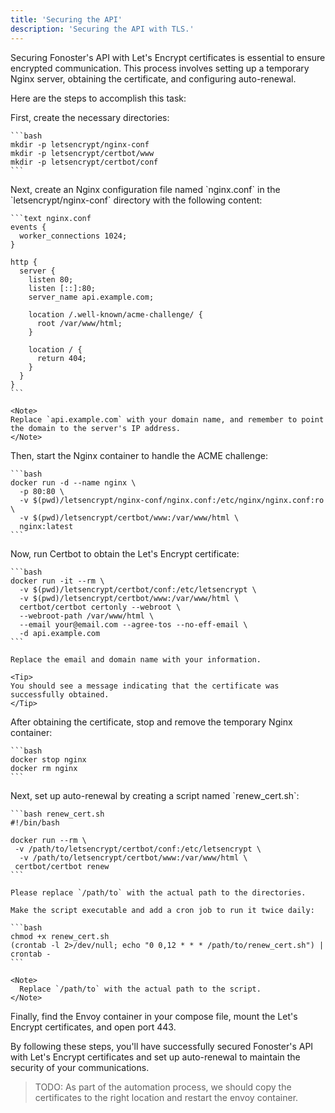 ```yaml
---
title: 'Securing the API'
description: 'Securing the API with TLS.'
---
```


Securing Fonoster's API with Let's Encrypt certificates is essential to ensure encrypted communication. This process involves setting up a temporary Nginx server, obtaining the certificate, and configuring auto-renewal. 

Here are the steps to accomplish this task:

<Steps>
  <Step title="Prepare the environment">
    First, create the necessary directories:

    ```bash
    mkdir -p letsencrypt/nginx-conf
    mkdir -p letsencrypt/certbot/www
    mkdir -p letsencrypt/certbot/conf
    ```
  </Step>

  <Step title="Configure Nginx">
    Next, create an Nginx configuration file named `nginx.conf` in the `letsencrypt/nginx-conf` directory with the following content:

    ```text nginx.conf
    events {
      worker_connections 1024;
    }

    http {
      server {
        listen 80;
        listen [::]:80;
        server_name api.example.com;

        location /.well-known/acme-challenge/ {
          root /var/www/html;
        }

        location / {
          return 404;
        }
      }
    }
    ```

    <Note>
    Replace `api.example.com` with your domain name, and remember to point the domain to the server's IP address.
    </Note>
  </Step>

  <Step title="Start the container">
    Then, start the Nginx container to handle the ACME challenge:

    ```bash
    docker run -d --name nginx \
      -p 80:80 \
      -v $(pwd)/letsencrypt/nginx-conf/nginx.conf:/etc/nginx/nginx.conf:ro \
      -v $(pwd)/letsencrypt/certbot/www:/var/www/html \
      nginx:latest
    ```
  </Step>

  <Step title="Retrieve the certificates">
    Now, run Certbot to obtain the Let's Encrypt certificate:

    ```bash
    docker run -it --rm \
      -v $(pwd)/letsencrypt/certbot/conf:/etc/letsencrypt \
      -v $(pwd)/letsencrypt/certbot/www:/var/www/html \
      certbot/certbot certonly --webroot \
      --webroot-path /var/www/html \
      --email your@email.com --agree-tos --no-eff-email \
      -d api.example.com
    ```

    Replace the email and domain name with your information.

    <Tip>
    You should see a message indicating that the certificate was successfully obtained.
    </Tip>
  </Step>

  <Step title="Remove the container">
    After obtaining the certificate, stop and remove the temporary Nginx container:

    ```bash
    docker stop nginx
    docker rm nginx
    ```
  </Step>

  <Step title="Set the auto-renewal">
    Next, set up auto-renewal by creating a script named `renew_cert.sh`:

    ```bash renew_cert.sh
    #!/bin/bash

    docker run --rm \
     -v /path/to/letsencrypt/certbot/conf:/etc/letsencrypt \
      -v /path/to/letsencrypt/certbot/www:/var/www/html \
     certbot/certbot renew
    ```

    Please replace `/path/to` with the actual path to the directories.

    Make the script executable and add a cron job to run it twice daily:

    ```bash
    chmod +x renew_cert.sh
    (crontab -l 2>/dev/null; echo "0 0,12 * * * /path/to/renew_cert.sh") | crontab -
    ```

    <Note>
      Replace `/path/to` with the actual path to the script.
    </Note>
  </Step>

  <Step title="Finalize settings and run the process">
    Finally, find the Envoy container in your compose file, mount the Let's Encrypt certificates, and open port 443.
  </Step>
</Steps>

By following these steps, you'll have successfully secured Fonoster's API with Let's Encrypt certificates and set up auto-renewal to maintain the security of your communications.

> TODO: As part of the automation process, we should copy the certificates to the right location and restart the envoy container.